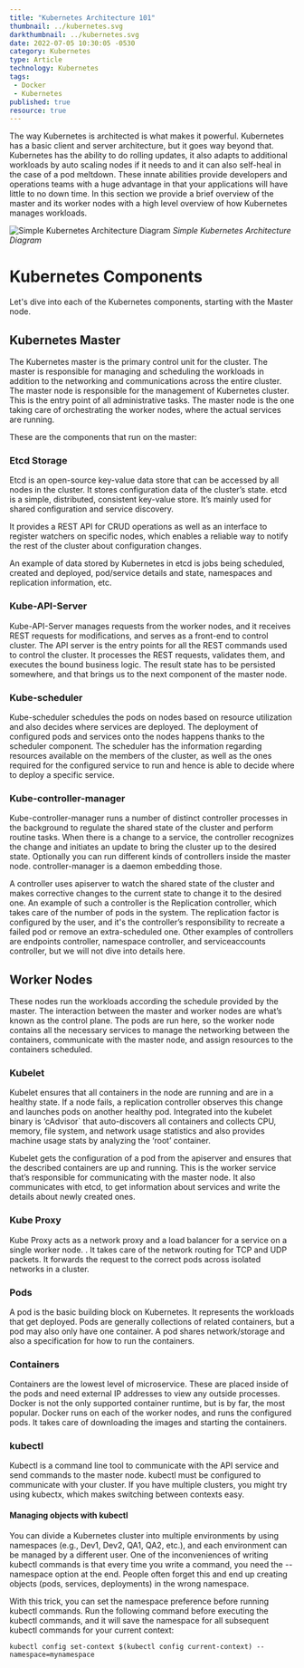 ```yaml
---
title: "Kubernetes Architecture 101"
thumbnail: ../kubernetes.svg
darkthumbnail: ../kubernetes.svg
date: 2022-07-05 10:30:05 -0530
category: Kubernetes
type: Article
technology: Kubernetes
tags:
 - Docker
 - Kubernetes
published: true
resource: true
---
```



<ResourcesWrapper>

The way Kubernetes is architected is what makes it powerful. Kubernetes has a basic client and server architecture, but it goes way beyond that. Kubernetes has the ability to do rolling updates, it also adapts to additional workloads by auto scaling nodes if it needs to and it can also self-heal in the case of a pod meltdown. These innate abilities provide developers and operations teams with a huge advantage in that your applications will have little to no down time. In this section we provide a brief overview of the master and its worker nodes with a high level overview of how Kubernetes manages workloads.

<div className="right" >
<img src={ArchDiagram} alt="Simple Kubernetes Architecture Diagram" />
<i>Simple Kubernetes Architecture Diagram</i>
</div>

# Kubernetes Components

Let's dive into each of the Kubernetes components, starting with the Master node.

## Kubernetes Master

The Kubernetes master is the primary control unit for the cluster. The master is responsible for managing and scheduling the workloads in addition to the networking and communications across the entire cluster. The master node is responsible for the management of Kubernetes cluster. This is the entry point of all administrative tasks. The master node is the one taking care of orchestrating the worker nodes, where the actual services are running.

These are the components that run on the master:

### Etcd Storage
Etcd is an open-source key-value data store that can be accessed by all nodes in the cluster. It stores configuration data of the cluster’s state. etcd is a simple, distributed, consistent key-value store. It’s mainly used for shared configuration and service discovery.

It provides a REST API for CRUD operations as well as an interface to register watchers on specific nodes, which enables a reliable way to notify the rest of the cluster about configuration changes.

An example of data stored by Kubernetes in etcd is jobs being scheduled, created and deployed, pod/service details and state, namespaces and replication information, etc.

### Kube-API-Server 
Kube-API-Server manages requests from the worker nodes, and it receives REST requests for modifications, and serves as a front-end to control cluster. The API server is the entry points for all the REST commands used to control the cluster. It processes the REST requests, validates them, and executes the bound business logic. The result state has to be persisted somewhere, and that brings us to the next component of the master node.


### Kube-scheduler 
Kube-scheduler schedules the pods on nodes based on resource utilization and also decides where services are deployed. The deployment of configured pods and services onto the nodes happens thanks to the scheduler component. The scheduler has the information regarding resources available on the members of the cluster, as well as the ones required for the configured service to run and hence is able to decide where to deploy a specific service.

### Kube-controller-manager
Kube-controller-manager runs a number of distinct controller processes in the background to regulate the shared state of the cluster and perform routine tasks. When there is a change to a service, the controller recognizes the change and initiates an update to bring the cluster up to the desired state. Optionally you can run different kinds of controllers inside the master node. controller-manager is a daemon embedding those.

A controller uses apiserver to watch the shared state of the cluster and makes corrective changes to the current state to change it to the desired one.
An example of such a controller is the Replication controller, which takes care of the number of pods in the system. The replication factor is configured by the user, and it's the controller’s responsibility to recreate a failed pod or remove an extra-scheduled one. Other examples of controllers are endpoints controller, namespace controller, and serviceaccounts controller, but we will not dive into details here.

## Worker Nodes
These nodes run the workloads according the schedule provided by the master. The interaction between the master and worker nodes are what’s known as the control plane. The pods are run here, so the worker node contains all the necessary services to manage the networking between the containers, communicate with the master node, and assign resources to the containers scheduled.

### Kubelet
Kubelet ensures that all containers in the node are running and are in a healthy state.  If a node fails, a replication controller observes this change and launches pods on another healthy pod. Integrated into the kubelet binary is ‘cAdvisor` that auto-discovers all containers and collects CPU, memory, file system, and network usage statistics and also provides machine usage stats by analyzing the ‘root’ container. 

Kubelet gets the configuration of a pod from the apiserver and ensures that the described containers are up and running. This is the worker service that’s responsible for communicating with the master node. It also communicates with etcd, to get information about services and write the details about newly created ones.

### Kube Proxy
Kube Proxy acts as a network proxy and a load balancer for a service on a single worker node. . It takes care of the network routing for TCP and UDP packets. It forwards the request to the correct pods across isolated networks in a cluster. 

### Pods
A pod is the basic building block on Kubernetes. It represents the workloads that get deployed. Pods are generally collections of related containers, but a pod may also only have one container. A pod shares network/storage and also a specification for how to run the containers.

### Containers 
Containers are the lowest level of microservice. These are placed inside of the pods and need external IP addresses to view any outside processes. Docker is not the only supported container runtime, but is by far, the most popular. Docker runs on each of the worker nodes, and runs the configured pods. It takes care of downloading the images and starting the containers.

### kubectl
Kubectl is a command line tool to communicate with the API service and send commands to the master node. kubectl must be configured to communicate with your cluster. If you have multiple clusters, you might try using kubectx, which makes switching between contexts easy.


#### Managing objects with kubectl
You can divide a Kubernetes cluster into multiple environments by using namespaces (e.g., Dev1, Dev2, QA1, QA2, etc.), and each environment can be managed by a different user. One of the inconveniences of writing kubectl commands is that every time you write a command, you need the --namespace option at the end. People often forget this and end up creating objects (pods, services, deployments) in the wrong namespace. 

With this trick, you can set the namespace preference before running kubectl commands. Run the following command before executing the kubectl commands, and it will save the namespace for all subsequent kubectl commands for your current context:

```
kubectl config set-context $(kubectl config current-context) --namespace=mynamespace
```

</ResourcesWrapper>
